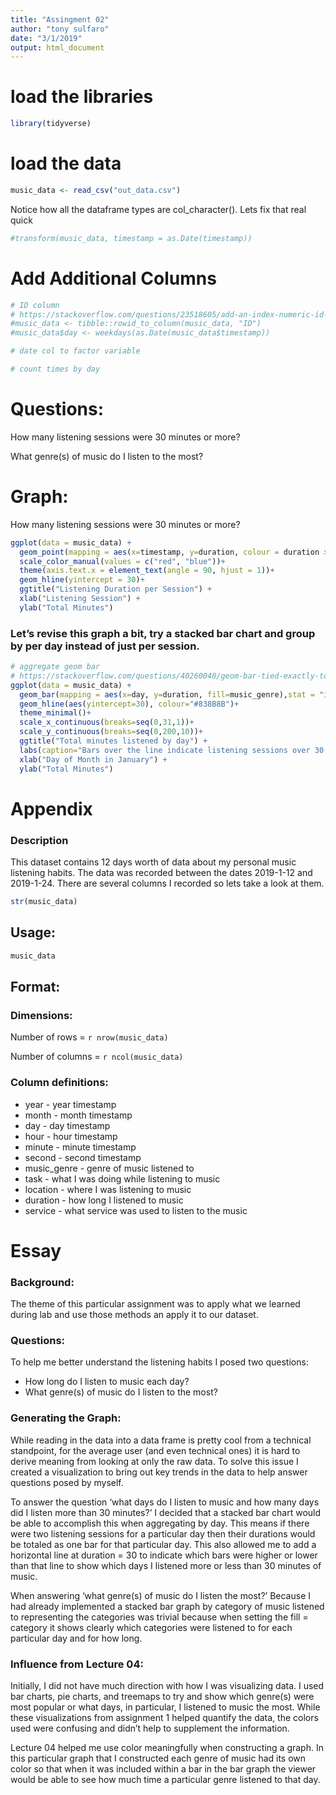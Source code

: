 ```yaml
---
title: "Assingment 02"
author: "tony sulfaro"
date: "3/1/2019"
output: html_document
---
```


# load the libraries
```r
library(tidyverse)
```

# load the data
```r
music_data <- read_csv("out_data.csv")
```

Notice how all the dataframe types are col_character(). Lets fix that real quick

```r
#transform(music_data, timestamp = as.Date(timestamp))
```

# Add Additional Columns
```r
# ID column
# https://stackoverflow.com/questions/23518605/add-an-index-numeric-id-column-to-large-data-frame
#music_data <- tibble::rowid_to_column(music_data, "ID")
#music_data$day <- weekdays(as.Date(music_data$timestamp))

# date col to factor variable

# count times by day
```
# Questions:

How many listening sessions were 30 minutes or more?

What genre(s) of music do I listen to the most?

# Graph:
How many listening sessions were 30 minutes or more?
```r
ggplot(data = music_data) +
  geom_point(mapping = aes(x=timestamp, y=duration, colour = duration >= 30))+
  scale_color_manual(values = c("red", "blue"))+
  theme(axis.text.x = element_text(angle = 90, hjust = 1))+
  geom_hline(yintercept = 30)+
  ggtitle("Listening Duration per Session") +
  xlab("Listening Session") +
  ylab("Total Minutes")
```

### Let's revise this graph a bit, try a stacked bar chart and group by per day instead of just per session.

```r
# aggregate geom bar
# https://stackoverflow.com/questions/40260048/geom-bar-tied-exactly-to-x-and-y-axis-without-aggregating
ggplot(data = music_data) +
  geom_bar(mapping = aes(x=day, y=duration, fill=music_genre),stat = "identity")+
  geom_hline(aes(yintercept=30), colour="#838B8B")+
  theme_minimal()+
  scale_x_continuous(breaks=seq(0,31,1))+
  scale_y_continuous(breaks=seq(0,200,10))+
  ggtitle("Total minutes listened by day") +
  labs(caption="Bars over the line indicate listening sessions over 30 minutes.")+
  xlab("Day of Month in January") +
  ylab("Total Minutes")
```

# Appendix

### Description
This dataset contains 12 days worth of data about my personal music listening habits. The data was recorded between the dates 2019-1-12 and 2019-1-24. There are several columns I recorded so lets take a look at them.

```r
str(music_data)
```

## Usage:
```r
music_data
```

## Format:

### Dimensions:
Number of rows = `r nrow(music_data)`

Number of columns = `r ncol(music_data)`

### Column definitions:
* year - year timestamp
* month - month timestamp
* day - day timestamp
* hour - hour timestamp
* minute - minute timestamp
* second - second timestamp
* music_genre - genre of music listened to
* task - what I was doing while listening to music
* location - where I was listening to music
* duration - how long I listened to music
* service - what service was used to listen to the music

# Essay

### Background:
The theme of this particular assignment was to apply what we learned during lab and use those methods an apply it to our dataset.

### Questions:
To help me better understand the listening habits I posed two questions:

* How long do I listen to music each day?
* What genre(s) of music do I listen to the most?

### Generating the Graph:
While reading in the data into a data frame is pretty cool from a technical standpoint, for the average user (and even technical ones) it is hard to derive meaning from looking at only the raw data. To solve this issue I created a visualization to bring out key trends in the data to help answer questions posed by myself.

To answer the question 'what days do I listen to music and how many days did I listen more than 30 minutes?' I decided that a stacked bar chart would be able to accomplish this when aggregating by day. This means if there were two listening sessions for a particular day then their durations would be totaled as one bar for that particular day. This also allowed me to add a horizontal line at duration = 30 to indicate which bars were higher or lower than that line to show which days I listened more or less than 30 minutes of music.


When answering 'what genre(s) of music do I listen the most?' Because I had already implemented a stacked bar graph by category of music listened to representing the categories was trivial because when setting the fill = category it shows clearly which categories were listened to for each particular day and for how long.
 
### Influence from Lecture 04:
Initially, I did not have much direction with how I was visualizing data. I used bar charts, pie charts, and treemaps to try and show which genre(s) were most popular or what days, in particular, I listened to music the most. While these visualizations from assignment 1 helped quantify the data, the colors used were confusing and didn't help to supplement the information.

Lecture 04 helped me use color meaningfully when constructing a graph. In this particular graph that I constructed each genre of music had its own color so that when it was included within a bar in the bar graph the viewer would be able to see how much time a particular genre listened to that day.

